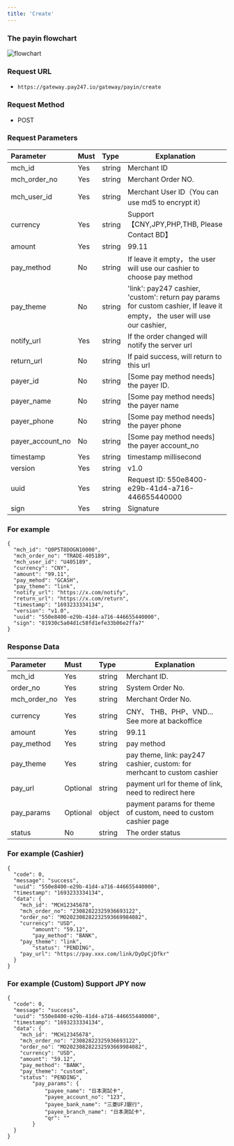 ```yaml
---
title: 'Create'
---
```


### The payin flowchart

![flowchart](./images/payin.jpg)

###  Request URL

- `https://gateway.pay247.io/gateway/payin/create`

### Request Method

- POST

### Request Parameters

| Parameter | Must    | Type  |  Explanation  |
|:-------------------|:----|:----- |----------------------------------|
| mch_id             | Yes   |string | Merchant ID                              |
| mch_order_no       | Yes   |string | Merchant Order NO.                         |
| mch_user_id        | Yes   |string | Merchant User ID（You can use md5 to encrypt it） |
| currency           | Yes   |string | Support【CNY,JPY,PHP,THB, Please Contact BD】            |
| amount             | Yes   |string | 99.11                 |
| pay_method         | No  |string |  If leave it empty， the user will use our cashier to choose pay method          |
| pay_theme          | No  |string |  'link': pay247 cashier, 'custom': return pay params for custom cashier, If leave it empty， the user will use our cashier,       |
| notify_url         | Yes   |string | If the order changed will notify the server url                           |
| return_url         | No   |string | If paid success, will return to this url                           |
| payer_id           | No  |string | [Some pay method needs] the payer ID.               |
| payer_name         | No  |string | [Some pay method needs] the payer name              |
| payer_phone        | No  |string | [Some pay method needs] the payer phone                 |
| payer_account_no | No  |string | [Some pay method needs] the payer account_no          |
| timestamp          | Yes   |string | timestamp millisecond                     |
| version            | Yes   |string | v1.0                       |
| uuid  | Yes  | string   | Request ID: 550e8400-e29b-41d4-a716-446655440000 |
| sign               | Yes   |string | Signature                          |


### For example

```
{
  "mch_id": "Q0P5T8DOGN10000",
  "mch_order_no": "TRADE-405189",
  "mch_user_id": "U405189",
  "currency": "CNY",
  "amount": "99.11",
  "pay_mehod": "GCASH",
  "pay_theme": "link",
  "notify_url": "https://x.com/notify",
  "return_url": "https://x.com/return",
  "timestamp": "1693233334134",
  "version": "v1.0",
  "uuid": "550e8400-e29b-41d4-a716-446655440000",
  "sign": "81930c5a04d1c58fd1efe33b06e2ffa7"
}
```

### Response Data
| Parameter | Must    | Type  |  Explanation  |
|:-------------|:---|:----- |--------------------|
| mch_id     |Yes  |string | Merchant ID.              |
| order_no     |Yes  |string | System Order No.              |
| mch_order_no |Yes  |string | Merchant Order No.              |
| currency     |Yes  |string | CNY、 THB、PHP、VND... See more at backoffice      |
| amount       |Yes  |string | 99.11  |
| pay_method   |Yes  |string | pay method |
| pay_theme    |Yes  |string | pay theme, link: pay247 cashier, custom: for merhcant to custom cashier  |
| pay_url      |Optional  |string | payment url for theme of link,  need to redirect here        |
| pay_params   |Optional  |object | payment params for theme of custom, need to custom cashier page    |
| status    |No  |string | The order status                |

### For example (Cashier)

```
{
  "code": 0,
  "message": "success",
  "uuid": "550e8400-e29b-41d4-a716-446655440000",
  "timestamp": "1693233334134",
  "data": {
    "mch_id": "MCH12345678",
    "mch_order_no": "23082822325936693122",
    "order_no": "MO202308282232593669984082",
    "currency": "USD",
		"amount": "59.12",
		"pay_method": "BANK",
    "pay_theme": "link",
		"status": "PENDING",
    "pay_url": "https://pay.xxx.com/link/DyDpCjDfkr"
  }
}
```


### For example (Custom) Support JPY now

```
{
  "code": 0,
  "message": "success",
  "uuid": "550e8400-e29b-41d4-a716-446655440000",
  "timestamp": "1693233334134",
  "data": {
    "mch_id": "MCH12345678",
    "mch_order_no": "23082822325936693122",
    "order_no": "MO202308282232593669984082",
    "currency": "USD",
    "amount": "59.12",
    "pay_method": "BANK",
    "pay_theme": "custom",
    "status": "PENDING",
		"pay_params": {
			"payee_name": "日本測試卡",
			"payee_account_no": "123",
			"payee_bank_name": "三菱UFJ銀行",
			"payee_branch_name": "日本測試卡",
			"qr": ""
		}
  }
}
```